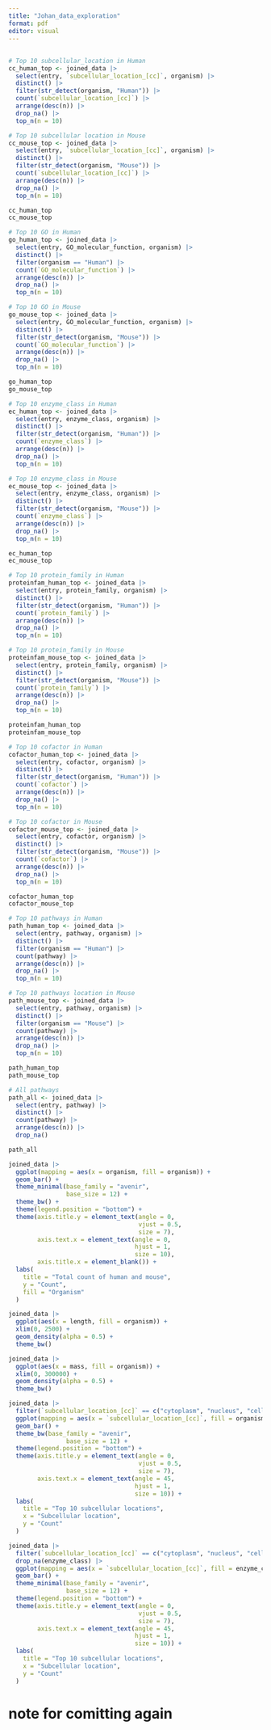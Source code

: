 ```yaml
---
title: "Johan_data_exploration"
format: pdf
editor: visual
---
```


##

```r
# Top 10 subcellular_location in Human
cc_human_top <- joined_data |>
  select(entry, `subcellular_location_[cc]`, organism) |> 
  distinct() |>
  filter(str_detect(organism, "Human")) |> 
  count(`subcellular_location_[cc]`) |> 
  arrange(desc(n)) |> 
  drop_na() |> 
  top_n(n = 10)

# Top 10 subcellular location in Mouse
cc_mouse_top <- joined_data |>
  select(entry, `subcellular_location_[cc]`, organism) |> 
  distinct() |>
  filter(str_detect(organism, "Mouse")) |> 
  count(`subcellular_location_[cc]`) |>
  arrange(desc(n)) |> 
  drop_na() |> 
  top_n(n = 10)

cc_human_top
cc_mouse_top
```

```r
# Top 10 GO in Human
go_human_top <- joined_data |>
  select(entry, GO_molecular_function, organism) |> 
  distinct() |>
  filter(organism == "Human") |> 
  count(`GO_molecular_function`) |> 
  arrange(desc(n)) |> 
  drop_na() |> 
  top_n(n = 10)

# Top 10 GO in Mouse
go_mouse_top <- joined_data |>
  select(entry, GO_molecular_function, organism) |> 
  distinct() |>
  filter(str_detect(organism, "Mouse")) |> 
  count(`GO_molecular_function`) |>
  arrange(desc(n)) |> 
  drop_na() |> 
  top_n(n = 10)

go_human_top
go_mouse_top
```


```r
# Top 10 enzyme_class in Human
ec_human_top <- joined_data |>
  select(entry, enzyme_class, organism) |> 
  distinct() |>
  filter(str_detect(organism, "Human")) |> 
  count(`enzyme_class`) |> 
  arrange(desc(n)) |> 
  drop_na() |> 
  top_n(n = 10)

# Top 10 enzyme_class in Mouse
ec_mouse_top <- joined_data |>
  select(entry, enzyme_class, organism) |> 
  distinct() |>
  filter(str_detect(organism, "Mouse")) |> 
  count(`enzyme_class`) |>
  arrange(desc(n)) |> 
  drop_na() |> 
  top_n(n = 10)

ec_human_top
ec_mouse_top
```


```r
# Top 10 protein_family in Human
proteinfam_human_top <- joined_data |>
  select(entry, protein_family, organism) |> 
  distinct() |>
  filter(str_detect(organism, "Human")) |> 
  count(`protein_family`) |> 
  arrange(desc(n)) |> 
  drop_na() |> 
  top_n(n = 10)

# Top 10 protein_family in Mouse
proteinfam_mouse_top <- joined_data |>
  select(entry, protein_family, organism) |> 
  distinct() |>
  filter(str_detect(organism, "Mouse")) |> 
  count(`protein_family`) |>
  arrange(desc(n)) |> 
  drop_na() |> 
  top_n(n = 10)

proteinfam_human_top
proteinfam_mouse_top
```



```r
# Top 10 cofactor in Human
cofactor_human_top <- joined_data |>
  select(entry, cofactor, organism) |> 
  distinct() |>
  filter(str_detect(organism, "Human")) |> 
  count(`cofactor`) |> 
  arrange(desc(n)) |> 
  drop_na() |> 
  top_n(n = 10)

# Top 10 cofactor in Mouse
cofactor_mouse_top <- joined_data |>
  select(entry, cofactor, organism) |> 
  distinct() |>
  filter(str_detect(organism, "Mouse")) |> 
  count(`cofactor`) |>
  arrange(desc(n)) |> 
  drop_na() |> 
  top_n(n = 10)

cofactor_human_top
cofactor_mouse_top
```


```r
# Top 10 pathways in Human
path_human_top <- joined_data |>
  select(entry, pathway, organism) |> 
  distinct() |>
  filter(organism == "Human") |> 
  count(pathway) |> 
  arrange(desc(n)) |> 
  drop_na() |> 
  top_n(n = 10)

# Top 10 pathways location in Mouse
path_mouse_top <- joined_data |>
  select(entry, pathway, organism) |> 
  distinct() |>
  filter(organism == "Mouse") |> 
  count(pathway) |>
  arrange(desc(n)) |> 
  drop_na() |> 
  top_n(n = 10)

path_human_top
path_mouse_top
```

```r
# All pathways
path_all <- joined_data |>
  select(entry, pathway) |> 
  distinct() |>
  count(pathway) |>
  arrange(desc(n)) |> 
  drop_na()

path_all

```










```r
joined_data |>
  ggplot(mapping = aes(x = organism, fill = organism)) +
  geom_bar() +
  theme_minimal(base_family = "avenir",
                base_size = 12) +
  theme_bw() +
  theme(legend.position = "bottom") +
  theme(axis.title.y = element_text(angle = 0, 
                                    vjust = 0.5, 
                                    size = 7),
        axis.text.x = element_text(angle = 0, 
                                   hjust = 1, 
                                   size = 10),
        axis.title.x = element_blank()) +
  labs(
    title = "Total count of human and mouse",
    y = "Count",
    fill = "Organism"
  )
```



```r
joined_data |>
  ggplot(aes(x = length, fill = organism)) +
  xlim(0, 2500) +
  geom_density(alpha = 0.5) +
  theme_bw()
```



```r
joined_data |>
  ggplot(aes(x = mass, fill = organism)) +
  xlim(0, 300000) +
  geom_density(alpha = 0.5) +
  theme_bw()
```




```r
joined_data |>
  filter(`subcellular_location_[cc]` == c("cytoplasm", "nucleus", "cell membrane", "secreted", "membrane", "endoplasmic reticulum membrane", "mitochondrion", "mitochondrion inner membrane", "golgi apparatus membrane", "cell projection")) |> 
  ggplot(mapping = aes(x = `subcellular_location_[cc]`, fill = organism)) +
  geom_bar() +
  theme_bw(base_family = "avenir",
                base_size = 12) +
  theme(legend.position = "bottom") +
  theme(axis.title.y = element_text(angle = 0, 
                                    vjust = 0.5, 
                                    size = 7),
        axis.text.x = element_text(angle = 45, 
                                   hjust = 1, 
                                   size = 10)) +
  labs(
    title = "Top 10 subcellular locations",
    x = "Subcellular location",
    y = "Count"
  )
```



```r
joined_data |>
  filter(`subcellular_location_[cc]` == c("cytoplasm", "nucleus", "cell membrane", "secreted", "membrane", "endoplasmic reticulum membrane", "mitochondrion", "mitochondrion inner membrane", "golgi apparatus membrane", "cell projection")) |>
  drop_na(enzyme_class) |> 
  ggplot(mapping = aes(x = `subcellular_location_[cc]`, fill = enzyme_class)) +
  geom_bar() +
  theme_minimal(base_family = "avenir",
                base_size = 12) +
  theme(legend.position = "bottom") +
  theme(axis.title.y = element_text(angle = 0, 
                                    vjust = 0.5, 
                                    size = 7),
        axis.text.x = element_text(angle = 45, 
                                   hjust = 1, 
                                   size = 10)) +
  labs(
    title = "Top 10 subcellular locations",
    x = "Subcellular location",
    y = "Count"
  )
```

# note for comitting again
